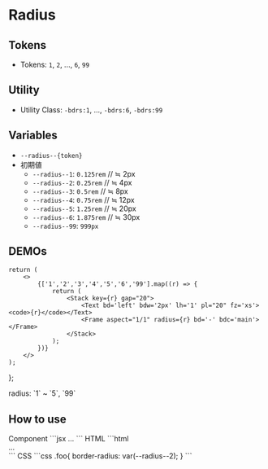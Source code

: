 
# Radius

## Tokens
- Tokens: `1`, `2`, ..., `6`, `99`


## Utility
- Utility Class: `-bdrs:1`, ..., `-bdrs:6`, `-bdrs:99`


## Variables

- `--radius--{token}`
- 初期値
	- `--radius--1`: `0.125rem` // ≒ 2px
	- `--radius--2`: `0.25rem` // ≒ 4px
	- `--radius--3`: `0.5rem` // ≒ 8px
	- `--radius--4`: `0.75rem` // ≒ 12px
	- `--radius--5`: `1.25rem` // ≒ 20px
	- `--radius--6`: `1.875rem` // ≒ 30px
	- `--radius--99`: `999px`


## DEMOs

	return (
		<>
			{['1','2','3','4','5','6','99'].map((r) => {
				return (
					<Stack key={r} gap="20">
						<Text bd='left' bdw='2px' lh='1' pl="20" fz='xs'><code>{r}</code></Text>
						<Frame aspect="1/1" radius={r} bd='-' bdc='main'></Frame>
					</Stack>
				);
			})}
		</>
	);
};

<Demo>
	<Demo.Title>radius: `1` ~ `5`, `99`</Demo.Title>
	<Demo.Preview p={30}>
		<Columns cols={[3, 6]} gap={40}>
			<RadiusDemos />
		</Columns>
	</Demo.Preview>
</Demo>


## How to use

<Demo>
	<Demo.Title>Component</Demo.Title>
	<Demo.Code>
	```jsx
	<Box radius="2">...</Box>
	```
	</Demo.Code>
</Demo>
<Demo>
	<Demo.Title>HTML</Demo.Title>
	<Demo.Code>
	```html
	<div class="l--box -bdrs:2">...</div>
	```
	</Demo.Code>
</Demo>

<Demo>
	<Demo.Title>CSS</Demo.Title>
	<Demo.Code>
```css
.foo{
	border-radius: var(--radius--2);
}
```
	</Demo.Code>
</Demo>
